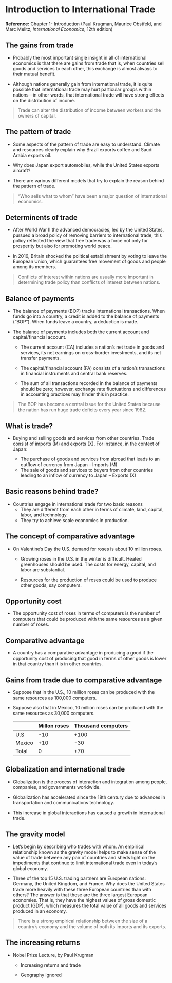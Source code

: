# Introduction to International Trade

**Reference:** Chapter 1- Introduction (Paul Krugman, Maurice Obstfeld, and Marc Melitz, *International Economics*, 12th edition)

## The gains from trade

- Probably the most important single insight in all of international economics is that there are gains from trade that is, when countries sell goods and services to each other, this exchange is almost always to their mutual benefit.

- Although nations generally gain from international trade, it is quite possible that international trade may hurt particular groups within nations—in other words, that international trade will have strong effects on the distribution of income. 

> Trade can alter the distribution of income between workers and the owners of capital.

## The pattern of trade

- Some aspects of the pattern of trade are easy to understand. Climate and resources clearly explain why Brazil exports coffee and Saudi Arabia exports oil. 

- Why does Japan export automobiles, while the United States exports aircraft?

-  There are various different models that try to explain the reason behind the pattern of trade.

> "Who sells what to whom" have been a major question of international economics.

## Determinents of trade

- After World War II the advanced democracies, led by the United States, pursued a broad policy of removing barriers to international trade; this policy reflected the view that free trade was a force not only for prosperity but also for promoting world peace.

- In 2016, Britain shocked the political establishment by voting to leave the European Union, which guarantees free movement of goods and people among its members.

> Conflicts of interest within nations are usually more important in determining trade policy than conflicts of interest between nations. 

## Balance of payments

- The balance of payments (BOP) tracks international transactions. When funds go into a country, a credit is added to the balance of payments (“BOP”). When funds leave a country, a deduction is made.

- The balance of payments includes both the current account and capital/financial account.
    
    - The current account (CA) includes a nation's net trade in goods and services, its net earnings on cross-border investments, and its net transfer payments.
    
    - The capital/financial account (FA) consists of a nation's transactions in financial instruments and central bank reserves.
    
    - The sum of all transactions recorded in the balance of payments should be zero; however, exchange rate fluctuations and differences in accounting practices may hinder this in practice.
    
> The BOP has become a central issue for the United States because the nation has run huge trade deficits every year since 1982.

## What is trade?

-   Buying and selling goods and services from other countries. Trade consist of imports (M) and exports (X). For instance, in the context of Japan:

    -   The purchase of goods and services from abroad that leads to an outflow of currency from Japan -- Imports (M)
    -   The sale of goods and services to buyers from other countries leading to an inflow of currency to Japan -- Exports (X)

## Basic reasons behind trade?

-   Countries engage in international trade for two basic reasons
    -   They are different from each other in terms of climate, land, capital, labor, and technology.
    -   They try to achieve scale economies in production.

## The concept of comparative advantage

-   On Valentine's Day the U.S. demand for roses is about 10 million roses.

    -   Growing roses in the U.S. in the winter is difficult. Heated greenhouses should be used. The costs for energy, capital, and labor are substantial.

    -   Resources for the production of roses could be used to produce other goods, say computers.

## Opportunity cost

-   The opportunity cost of roses in terms of computers is the number of computers that could be produced with the same resources as a given number of roses.

## Comparative advantage

-   A country has a comparative advantage in producing a good if the opportunity cost of producing that good in terms of other goods is lower in that country than it is in other countries.

## Gains from trade due to comparative advantage

-   Suppose that in the U.S., 10 million roses can be produced with the same resources as 100,000 computers.

-   Suppose also that in Mexico, 10 million roses can be produced with the same resources as 30,000 computers.

    |        | Millon roses | Thousand computers |
    |--------|--------------|--------------------|
    | U.S    | -10          | +100               |
    | Mexico | +10          | -30                |
    | Total  | 0            | +70                |

## Globalization and international trade

-   Globalization is the process of interaction and integration among people, companies, and governments worldwide.

-   Globalization has accelerated since the 18th century due to advances in transportation and communications technology.

-   This increase in global interactions has caused a growth in international trade.

## The gravity model

- Let’s begin by describing who trades with whom. An empirical relationship known as the gravity model helps to make sense of the value of trade between any pair of countries and sheds light on the impediments that continue to limit international trade even in today’s global economy.

- Three of the top 15 U.S. trading partners are European nations: Germany, the United Kingdom, and France. Why does the United States trade more heavily with these three European countries than with others? The answer is that these are the three largest European economies. That is, they have the highest values of gross domestic product (GDP), which measures the total value of all goods and services produced in an economy. 

> There is a strong empirical relationship between the size of a country’s economy and the volume of both its imports and its exports.

## The increasing returns

-   Nobel Prize Lecture, by Paul Krugman

    -   Increasing returns and trade

    -   Geography ignored


